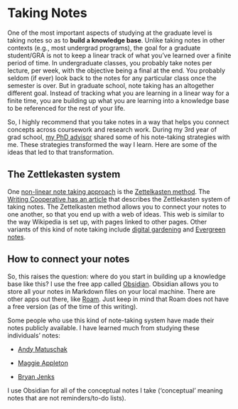 # Taking Notes 

One of the most important aspects of studying at the graduate level is taking notes so as to **build a knowledge base**. Unlike taking notes in other contexts (e.g., most undergrad programs), the goal for a graduate student/GRA is not to keep a linear track of what you've learned over a finite period of time. In undergraduate classes, you probably take notes per lecture, per week, with the objective being a final at the end. You probably seldom (if ever) look back to the notes for any particular class once the semester is over. But in graduate school, note taking has an altogether different goal. Instead of tracking what you are learning in a linear way for a finite time, you are building up what you are learning into a knowledge base to be referenced for the rest of your life. 

So, I highly recommend that you take notes in a way that helps you connect concepts across coursework and research work. During my 3rd year of grad school, [my PhD advisor](https://myweb.uiowa.edu/pbreheny/) shared some of his note-taking strategies with me. These strategies transformed the way I learn. Here are some of the ideas that led to that transformation. 

## The Zettlekasten system {#zettelkasten}

One [non-linear note taking approach](https://en.wikipedia.org/wiki/Note-taking#Non-linear_note-taking) is the [Zettelkasten method](https://zettelkasten.de/posts/overview/). The [Writing Cooperative has an article](https://writingcooperative.com/zettelkasten-how-one-german-scholar-was-so-freakishly-productive-997e4e0ca125) that describes the Zettlekasten system of taking notes. The Zettelkasten method allows you to connect your notes to one another, so that you end up with a web of ideas. This web is similar to the way Wikipedia is set up, with pages linked to other pages. Other variants of this kind of note taking include [digital gardening](https://maggieappleton.com/garden-history) and [Evergreen notes](https://notes.andymatuschak.org/Evergreen_note-writing_as_fundamental_unit_of_knowledge_work?stackedNotes=z4SDCZQeRo4xFEQ8H4qrSqd68ucpgE6LU155C). 


## How to connect your notes 

So, this raises the question: where do you start in building up a knowledge base like this? I use the free app called [Obsidian](https://obsidian.md/). Obsidian allows you to store all your notes in Markdown files on your local machine. There are other apps out there, like [Roam](https://roamresearch.com/). Just keep in mind that Roam does not have a free version (as of the time of this writing). 

Some people who use this kind of note-taking system have made their notes publicly available. I have learned much from studying these individuals' notes: 

  - [Andy Matuschak](https://notes.andymatuschak.org/About_these_notes)
  
  - [Maggie Appleton](https://maggieappleton.com/notes) 
  
  - [Bryan Jenks](https://publish.obsidian.md/bryan-jenks/Z/INDEX)
  
I use Obsidian for all of the conceptual notes I take ('conceptual' meaning notes that are not reminders/to-do lists).
